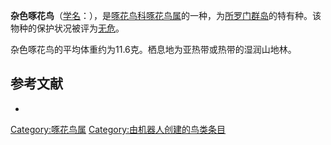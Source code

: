 {{Speciesbox
| name = 杂色啄花鸟
| image = 
| status = LC | status_system = IUCN3.1
| genus = Dicaeum
| species = tristrami
| authority = {{link-en|理查德·鲍德勒·夏普|Richard Bowdler Sharpe|Sharpe}}, 1884
| range_map= 
}}

'''杂色啄花鸟'''（[[学名|学名]]：{{lang|la|''Dicaeum tristrami''}}），是[[啄花鸟科|啄花鸟科]][[啄花鸟属|啄花鸟属]]的一种，为[[所罗门群岛|所罗门群岛]]的特有种。该物种的保护状况被评为[[无危|无危]]。

杂色啄花鸟的平均体重约为11.6克。栖息地为亚热带或热带的湿润山地林。

== 参考文献 ==
*{{cite web|url=http://www.birdlife.org/datazone/speciesfactsheet.php?id=8219&m=0|title=Dicaeum tristrami|publisher=[[国际鸟盟|BirdLife.org]]|accessdate=2011-06-27|archive-date=2016-03-04|archive-url=https://web.archive.org/web/20160304132356/http://www.birdlife.org/datazone/speciesfactsheet.php?id=8219&m=0|dead-url=no}}
{{Taxonbar|from=Q3026825}}

[[Category:啄花鸟属|Category:啄花鸟属]]
[[Category:由机器人创建的鸟类条目|Category:由机器人创建的鸟类条目]]